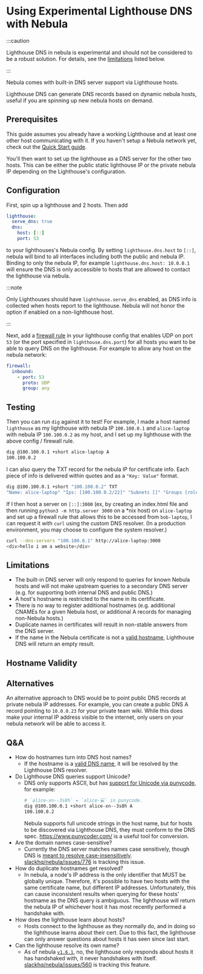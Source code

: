 # Using Experimental Lighthouse DNS with Nebula

:::caution

Lighthouse DNS in nebula is experimental and should not be considered to be a robust solution. For details, see the
[limitations](#limitations) listed below.

:::

Nebula comes with built-in DNS server support via Lighthouse hosts.

Lighthouse DNS can generate DNS records based on dynamic nebula hosts, useful if you are spinning up new nebula hosts on
demand.

## Prerequisites

This guide assumes you already have a working Lighthouse and at least one other host communicating with it. If you
haven't setup a Nebula network yet, check out the [Quick Start guide](/docs/guides/quick-start/).

You'll then want to set up the lighthouse as a DNS server for the other two hosts. This can be either the public static
lighthouse IP or the private nebula IP depending on the Lighthouse's configuration.

## Configuration

First, spin up a lighthouse and 2 hosts. Then add

```yaml
lighthouse:
  serve_dns: true
  dns:
    host: [::]
    port: 53
```

to your lighthouses's Nebula config. By setting `lighthouse.dns.host` to `[::]`, nebula will bind to all interfaces
including both the public and nebula IP. Binding to only the nebula IP, for example `lighthouse.dns.host: 10.0.0.1` will
ensure the DNS is only accessible to hosts that are allowed to contact the lighthouse via nebula.

:::note

Only Lighthouses should have `lighthouse.serve_dns` enabled, as DNS info is collected when hosts report to the
lighthouse. Nebula will not honor the option if enabled on a non-lighthouse host.

:::

Next, add a [firewall rule](/docs/config/firewall) in your lighthouse config that enables UDP on port `53` (or the port
specified in `lighthouse.dns.port`) for all hosts you want to be able to query DNS on the lighthouse. For example to
allow any host on the nebula network:

```yaml
firewall:
  inbound:
    - port: 53
      proto: UDP
      group: any
```

## Testing

Then you can run `dig` against it to test! For example, I made a host named `lighthouse` as my lighthouse with nebula IP
`100.100.0.1` and `alice-laptop` with nebula IP `100.100.0.2` as my host, and I set up my lighthouse with the above
config / firewall rule.

```bash
dig @100.100.0.1 +short alice-laptop A
100.100.0.2
```

I can also query the TXT record for the nebula IP for certificate info. Each piece of info is delivered within quotes
and as a `"Key: Value"` format.

```bash
dig @100.100.0.1 +short "100.100.0.2" TXT
"Name: alice-laptop" "Ips: [100.100.0.2/22]" "Subnets []" "Groups [role:Laptop]" "NotBefore 2022-12-06 21:34:25 +0000 UTC" "NotAFter 2024-05-13 17:37:27 +0000 UTC" "PublicKey 2c4828672fef1306124df94eb0fecd753e462e1bd4107f866f4e1a463550eb1b" "IsCA false" "Issuer 5b568aedaa5d97746e870f01a356ba474cf3251c0e743499ec668f93efa77f51"
```

If I then host a server on `[::]:3000` (ex, by creating an index.html file and then running
`python3 -m http.server 3000` on a \*nix host) on `alice-laptop` and set up a firewall rule that allows this to be
accessed from `bob-laptop`, I can request it with `curl` using the custom DNS resolver. (In a production environment,
you may choose to configure the system resolver.)

```bash
curl --dns-servers "100.100.0.1" http://alice-laptop:3000
<div>hello i am a website</div>
```

## Limitations

- The built-in DNS server will only respond to queries for known Nebula hosts and will not make upstream queries to a
  secondary DNS server (e.g. for supporting both internal DNS and public DNS.)
- A host's hostname is restricted to the name in its certificate.
- There is no way to register additional hostnames (e.g. additional CNAMEs for a given Nebula host, or additional A
  records for managing non-Nebula hosts.)
- Duplicate names in certificates will result in non-stable answers from the DNS server.
- If the name in the Nebula certificate is not a [valid hostname](https://www.rfc-editor.org/rfc/rfc1035#section-2.3.1),
  Lighthouse DNS will return an empty result.

## Hostname Validity


<ValidateHostnameInput />

## Alternatives

An alternative approach to DNS would be to point public DNS records at private nebula IP addresses. For example, you can
create a public DNS A record pointing to `10.0.0.23` for your private team wiki. While this does make your internal IP
address visible to the internet, only users on your nebula network will be able to access it.

## Q&A

- How do hostnames turn into DNS host names?
  - If the hostname is a [valid DNS name](https://www.rfc-editor.org/rfc/rfc1035#section-2.3.1), it will be resolved by
    the Lighthouse DNS resolver.
- Do Lighthouse DNS queries support Unicode?
  - DNS only supports ASCII, but has [support for Unicode via punycode](https://www.rfc-editor.org/rfc/rfc3492), for
    example:
    ```bash
    # `alice-xn--3s8h` = `alice-💻` in punycode.
    dig @100.100.0.1 +short alice-xn--3s8h A
    100.100.0.2
    ```
    Nebula supports full unicode strings in the host name, but for hosts to be discovered via Lighthouse DNS, they must
    conform to the DNS spec. <https://www.punycoder.com/> is a useful tool for conversion.
- Are the domain names case-sensitive?
  - Currently the DNS server matches names case sensitively, though DNS is
    [meant to resolve case-insensitively](https://www.rfc-editor.org/rfc/rfc1035#section-2.3.3).
    [slackhq/nebula/issues/776](https://github.com/slackhq/nebula/issues/776) is tracking this issue.
- How do duplicate hostnames get resolved?
  - In nebula, a node's IP address is the only identifier that MUST be globally unique. Therefore, it's possible to have
    two hosts with the same certificate name, but different IP addresses. Unfortunately, this can cause inconsistent
    results when querying for these hosts' hostname as the DNS query is ambiguous. The lighthouse will return the nebula
    IP of whichever host it has most recently performed a handshake with.
- How does the lighthouse learn about hosts?
  - Hosts connect to the lighthouse as they normally do, and in doing so the lighthouse learns about their cert. Due to
    this fact, the lighthouse can only answer questions about hosts it has seen since last start.
- Can the lighthouse resolve its own name?
  - As of nebula [`v1.6.1`](https://github.com/slackhq/nebula/releases/tag/v1.6.1), no, the lighthouse only responds
    about hosts it has handshaked with, it never handshakes with itself.
    [slackhq/nebula/issues/560](https://github.com/slackhq/nebula/issues/560) is tracking this feature.
